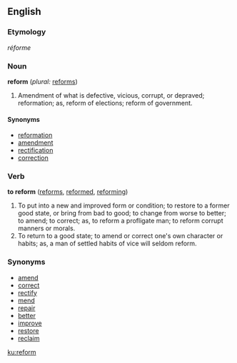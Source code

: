 ==English==

{{webster}}
===Etymology===
{{F.}} ''réforme''

===Noun===
'''reform'''  (''plural:'' [[reforms]])
# Amendment of what is defective, vicious, corrupt, or depraved; reformation; as, reform of elections; reform of government.

====Synonyms====
*[[reformation]]
*[[amendment]]
*[[rectification]]
*[[correction]]

===Verb===
'''to reform'''  ([[reforms]], [[reformed]], [[reforming]])
# To put into a new and improved form or condition; to restore to a former good state, or bring from bad to good; to change from worse to better; to amend; to correct; as, to reform a profligate man; to reform corrupt manners or morals.
# To return to a good state; to amend or correct one's own character or habits; as, a man of settled habits of vice will seldom reform.

===Synonyms===
*[[amend]]
*[[correct]]
*[[rectify]]
*[[mend]]
*[[repair]]
*[[better]]
*[[improve]]
*[[restore]]
*[[reclaim]]

[[ku:reform]]